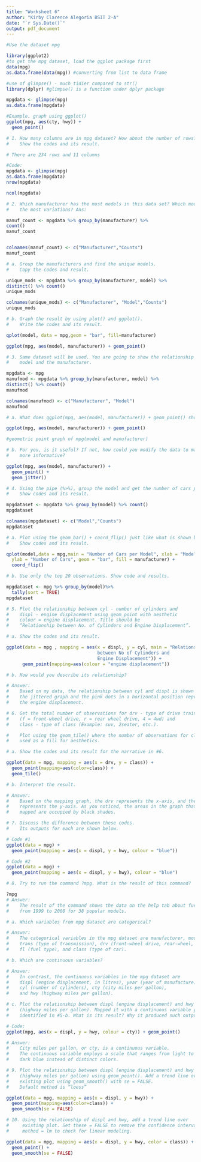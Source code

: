 ```yaml
---
title: "Worksheet 6"
author: "Kirby Clarence Alegoria BSIT 2-A"
date: "`r Sys.Date()`"
output: pdf_document
---
```



```r
#Use the dataset mpg

library(ggplot2)
#to get the mpg dataset, load the ggplot package first
data(mpg)
as.data.frame(data(mpg)) #converting from list to data frame
```

```r
#use of glimpse() - much tidier compared to str()
library(dplyr) #glimpse() is a function under dplyr package
```

```r
mpgdata <- glimpse(mpg)
as.data.frame(mpgdata)
```

```r
#Example. graph using ggplot()
ggplot(mpg, aes(cty, hwy)) +
  geom_point()
```

```r
# 1. How many columns are in mpg dataset? How about the number of rows? 
#    Show the codes and its result.

# There are 234 rows and 11 columns
```

```r
#Code:
mpgdata <- glimpse(mpg)
as.data.frame(mpgdata) 
nrow(mpgdata)

ncol(mpgdata)
```

```r
# 2. Which manufacturer has the most models in this data set? Which model has 
#    the most variations? Ans:
```

```r
manuf_count <- mpgdata %>% group_by(manufacturer) %>%
count()
manuf_count


colnames(manuf_count) <- c("Manufacturer","Counts")
manuf_count
```

```r
# a. Group the manufacturers and find the unique models. 
#    Copy the codes and result.
```

```r
unique_mods <- mpgdata %>% group_by(manufacturer, model) %>%
distinct() %>% count()
unique_mods

colnames(unique_mods) <- c("Manufacturer", "Model","Counts")
unique_mods
```

```r
# b. Graph the result by using plot() and ggplot(). 
#    Write the codes and its result.
```

```r
qplot(model, data = mpg,geom = "bar", fill=manufacturer)

ggplot(mpg, aes(model, manufacturer)) + geom_point()
```

```r
# 3. Same dataset will be used. You are going to show the relationship of the 
#    model and the manufacturer.
```

```r
mpgdata <- mpg
manufmod <- mpgdata %>% group_by(manufacturer, model) %>%
distinct() %>% count()
manufmod

colnames(manufmod) <- c("Manufacturer", "Model")
manufmod
```

```r
# a. What does ggplot(mpg, aes(model, manufacturer)) + geom_point() show?
```

```r
ggplot(mpg, aes(model, manufacturer)) + geom_point()

#geometric point graph of mpg(model and manufacturer)
```

```r
# b. For you, is it useful? If not, how could you modify the data to make it 
#    more informative?
```

```r
ggplot(mpg, aes(model, manufacturer)) + 
  geom_point() +
  geom_jitter()
```

```r
# 4. Using the pipe (%>%), group the model and get the number of cars per model. 
#    Show codes and its result.
```

```r
mpgdataset <- mpgdata %>% group_by(model) %>% count()
mpgdataset

colnames(mpgdataset) <- c("Model","Counts")
mpgdataset
```

```r
# a. Plot using the geom_bar() + coord_flip() just like what is shown below. 
#    Show codes and its result.
```

```r
qplot(model,data = mpg,main = "Number of Cars per Model", xlab = "Model",
  ylab = "Number of Cars", geom = "bar", fill = manufacturer) +
  coord_flip()
```

```r
# b. Use only the top 20 observations. Show code and results.
```

```r
mpgdataset <- mpg %>% group_by(model)%>%
  tally(sort = TRUE)
mpgdataset
```

```r
# 5. Plot the relationship between cyl - number of cylinders and 
#    displ - engine displacement using geom_point with aesthetic 
#    colour = engine displacement. Title should be
#    “Relationship between No. of Cylinders and Engine Displacement”.

# a. Show the codes and its result.
```

```r
ggplot(data = mpg , mapping = aes(x = displ, y = cyl, main = "Relationship 
                                  between No of Cylinders and 
                                  Engine Displacement")) + 
      geom_point(mapping=aes(colour = "engine displacement")) 
```

```r
# b. How would you describe its relationship?
```

```r
# Answer:
#    Based on my data, the relationship between cyl and displ is shown through 
#    the jittered graph and the pink dots in a horizontal position represent 
#    the engine displacement. 
```

```r
# 6. Get the total number of observations for drv - type of drive train 
#    (f = front-wheel drive, r = rear wheel drive, 4 = 4wd) and 
#    class - type of class (Example: suv, 2seater, etc.).
```

```r
#    Plot using the geom_tile() where the number of observations for class be 
#    used as a fill for aesthetics.
```

```r
# a. Show the codes and its result for the narrative in #6.
```

```r
ggplot(data = mpg, mapping = aes(x = drv, y = class)) +
  geom_point(mapping=aes(color=class)) + 
  geom_tile()
```

```r
# b. Interpret the result.

# Answer:
#    Based on the mapping graph, the drv represents the x-axis, and the class 
#    represents the y-axis. As you noticed, the areas in the graph that are 
#    mapped are occupied by black shades.
```

```r
# 7. Discuss the difference between these codes. 
#    Its outputs for each are shown below.
```

```r
# Code #1
ggplot(data = mpg) +
  geom_point(mapping = aes(x = displ, y = hwy, colour = "blue"))

# Code #2
ggplot(data = mpg) +
  geom_point(mapping = aes(x = displ, y = hwy), colour = "blue")
```

```r
# 8. Try to run the command ?mpg. What is the result of this command?
```

```r
?mpg
# Answer:
#    The result of the command shows the data on the help tab about fuel economy 
#    from 1999 to 2008 for 38 popular models.
```

```r
# a. Which variables from mpg dataset are categorical?

# Answer:
#    The categorical variables in the mpg dataset are manufacturer, model, 
#    trans (type of transmission), drv (front-wheel drive, rear-wheel, 4wd), 
#    fl (fuel type), and class (type of car). 
```

```r
# b. Which are continuous variables?

# Answer:
#    In contrast, the continuous variables in the mpg dataset are 
#    displ (engine displacement, in litres), year (year of manufacture), 
#    cyl (number of cylinders), cty (city miles per gallon), 
#    and hwy (highway miles per gallon).
```

```r
# c. Plot the relationship between displ (engine displacement) and hwy
#    (highway miles per gallon). Mapped it with a continuous variable you have 
#    identified in #5-b. What is its result? Why it produced such output?
```

```r
# Code: 
ggplot(mpg, aes(x = displ, y = hwy, colour = cty)) + geom_point()

# Answer: 
#    City miles per gallon, or cty, is a continuous variable. 
#    The continuous variable employs a scale that ranges from light to 
#    dark blue instead of distinct colors.
```

```r
# 9. Plot the relationship between displ (engine displacement) and hwy
#    (highway miles per gallon) using geom_point(). Add a trend line over the 
#    existing plot using geom_smooth() with se = FALSE. 
#    Default method is “loess”
```

```r
ggplot(data = mpg, mapping = aes(x = displ, y = hwy)) +
  geom_point(mapping=aes(color=class)) +
  geom_smooth(se = FALSE)
```

```r
# 10. Using the relationship of displ and hwy, add a trend line over 
#     existing plot. Set these = FALSE to remove the confidence interval and 
#     method = lm to check for linear modeling.
```

```r
ggplot(data = mpg, mapping = aes(x = displ, y = hwy, color = class)) +
  geom_point() +
  geom_smooth(se = FALSE)
```

